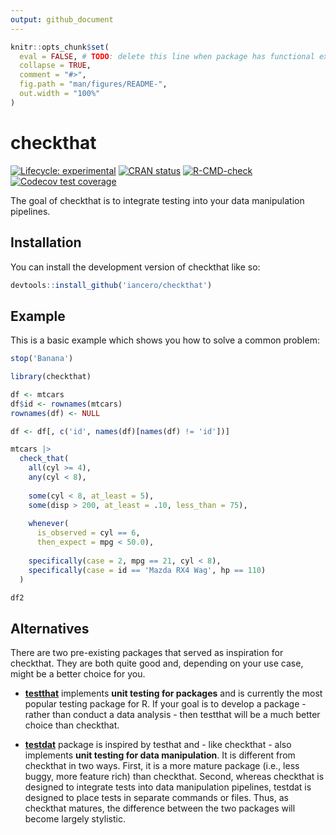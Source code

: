 ```yaml
---
output: github_document
---
```


<!-- README.md is generated from README.Rmd. Please edit that file -->

```r
knitr::opts_chunk$set(
  eval = FALSE, # TODO: delete this line when package has functional examples
  collapse = TRUE,
  comment = "#>",
  fig.path = "man/figures/README-",
  out.width = "100%"
)
```

# checkthat

<!-- badges: start -->
[![Lifecycle: experimental](https://img.shields.io/badge/lifecycle-experimental-orange.svg)](https://lifecycle.r-lib.org/articles/stages.html#experimental)
[![CRAN status](https://www.r-pkg.org/badges/version/checkthat)](https://CRAN.R-project.org/package=checkthat)
[![R-CMD-check](https://github.com/iancero/checkthat/actions/workflows/R-CMD-check.yaml/badge.svg)](https://github.com/iancero/checkthat/actions/workflows/R-CMD-check.yaml)
[![Codecov test coverage](https://codecov.io/gh/iancero/checkthat/branch/main/graph/badge.svg)](https://app.codecov.io/gh/iancero/checkthat?branch=main)
<!-- badges: end -->

The goal of checkthat is to integrate testing into your data manipulation pipelines.

## Installation

You can install the development version of checkthat like so:

```r
devtools::install_github('iancero/checkthat')
```

## Example

This is a basic example which shows you how to solve a common problem:

```r
stop('Banana')
```


```r
library(checkthat)

df <- mtcars
df$id <- rownames(mtcars)
rownames(df) <- NULL

df <- df[, c('id', names(df)[names(df) != 'id'])]

mtcars |> 
  check_that(
    all(cyl >= 4),
    any(cyl < 8),
    
    some(cyl < 8, at_least = 5),
    some(disp > 200, at_least = .10, less_than = 75),
    
    whenever(
      is_observed = cyl == 6, 
      then_expect = mpg < 50.0),
    
    specifically(case = 2, mpg == 21, cyl < 8),
    specifically(case = id == 'Mazda RX4 Wag', hp == 110)
  )

df2

```




## Alternatives

There are two pre-existing packages that served as inspiration for checkthat. They are both quite good and, depending on your use case, might be a better choice for you.

- [**testthat**](https://testthat.r-lib.org/) implements **unit testing for packages** and is currently the most popular testing package for R. If your goal is to develop a package - rather than conduct a data analysis - then testthat will be a much better choice than checkthat.

- [**testdat**](https://socialresearchcentre.github.io/testdat/index.html) package is inspired by testhat and - like checkthat - also implements **unit testing for data manipulation**. It is different from checkthat in two ways. First, it is a more mature package (i.e., less buggy, more feature rich) than checkthat. Second, whereas checkthat is designed to integrate tests into data manipulation pipelines, testdat is designed to place tests in separate commands or files. Thus, as checkthat matures, the difference between the two packages will become largely stylistic.






















